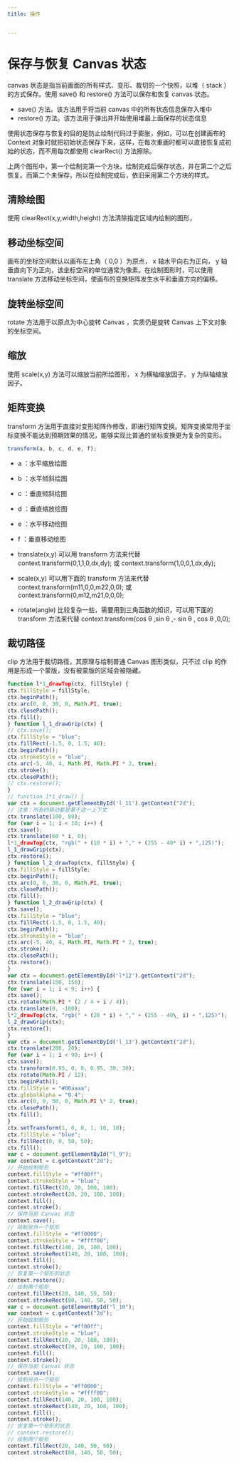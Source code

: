 ```yaml
---
title: 操作


---
```


# 保存与恢复 Canvas 状态

canvas 状态是指当前画面的所有样式、变形、裁切的一个快照，以堆（ stack ）的方式保存。使用 save() 和 restore() 方法可以保存和恢复 canvas 状态。

- save() 方法。该方法用于将当前 canvas 中的所有状态信息保存入堆中
- restore() 方法。该方法用于弹出并开始使用堆最上面保存的状态信息

使用状态保存与恢复的目的是防止绘制代码过于膨胀，例如，可以在创建画布的 Context 对象时就把初始状态保存下来，这样，在每次重画时都可以直接恢复成初始的状态，而不用每次都使用 clearRect() 方法擦除。

上两个图形中，第一个绘制完第一个方块，绘制完成后保存状态，并在第二个之后恢复。而第二个未保存，所以在绘制完成后，依旧采用第二个方块的样式。

## 清除绘图

使用 clearRect(x,y,width,height) 方法清除指定区域内绘制的图形，

## 移动坐标空间

画布的坐标空间默认以画布左上角（ 0,0 ）为原点， x 轴水平向右为正向， y 轴垂直向下为正向，该坐标空间的单位通常为像素。在绘制图形时，可以使用 translate
方法移动坐标空间，使画布的变换矩阵发生水平和垂直方向的偏移。

## 旋转坐标空间

rotate 方法用于以原点为中心旋转 Canvas ，实质仍是旋转 Canvas 上下文对象的坐标空间。

## 缩放

使用 scale(x,y) 方法可以缩放当前所绘图形， x 为横轴缩放因子， y 为纵轴缩放因子。

## 矩阵变换

transform 方法用于直接对变形矩阵作修改，即进行矩阵变换。矩阵变换常用于坐标变换不能达到预期效果的情况，能够实现比普通的坐标变换更为复杂的变形。

```js
transform(a, b, c, d, e, f);
```

- a ：水平缩放绘图
- b ：水平倾斜绘图
- c ：垂直倾斜绘图
- d ：垂直缩放绘图
- e ：水平移动绘图
- f ：垂直移动绘图

- translate(x,y) 可以用 transform 方法来代替 context.transform(0,1,1,0,dx,dy); 或 context.transform(1,0,0,1,dx,dy);
- scale(x,y) 可以用下面的 transform 方法来代替 context.transform(m11,0,0,m22,0,0); 或 context.transform(0,m12,m21,0,0,0);
- rotate(angle) 比较复杂一些，需要用到三角函数的知识，可以用下面的 transform 方法来代替 context.transform(cos θ ,sin θ ,- sin θ , cos θ
  ,0,0);

## 裁切路径

clip 方法用于裁切路径，其原理与绘制普通 Canvas 图形类似，只不过 clip 的作用是形成一个蒙版，没有被蒙版的区域会被隐藏。

```js
function l*1_drawTop(ctx, fillStyle) {
ctx.fillStyle = fillStyle;
ctx.beginPath();
ctx.arc(0, 0, 30, 0, Math.PI, true);
ctx.closePath();
ctx.fill();
} function l_1_drawGrip(ctx) {
// ctx.save();
ctx.fillStyle = "blue";
ctx.fillRect(-1.5, 0, 1.5, 40);
ctx.beginPath();
ctx.strokeStyle = "blue";
ctx.arc(-5, 40, 4, Math.PI, Math.PI * 2, true);
ctx.stroke();
ctx.closePath();
// ctx.restore();
}
// function l*1_draw() {
var ctx = document.getElementById('l_11').getContext("2d");
// 注意：所有的移动都是基于这一上下文
ctx.translate(100, 80);
for (var i = 1; i < 10; i++) {
ctx.save();
ctx.translate(60 * i, 0);
l*1_drawTop(ctx, "rgb(" + (10 * i) + "," + (255 - 40* i) + ",125)");
l_1_drawGrip(ctx);
ctx.restore();
} function l_2_drawTop(ctx, fillStyle) {
ctx.fillStyle = fillStyle;
ctx.beginPath();
ctx.arc(0, 0, 30, 0, Math.PI, true);
ctx.closePath();
ctx.fill();
} function l_2_drawGrip(ctx) {
ctx.save();
ctx.fillStyle = "blue";
ctx.fillRect(-1.5, 0, 1.5, 40);
ctx.beginPath();
ctx.strokeStyle = "blue";
ctx.arc(-5, 40, 4, Math.PI, Math.PI * 2, true);
ctx.stroke();
ctx.closePath();
ctx.restore();
}
var ctx = document.getElementById('l*12').getContext("2d");
ctx.translate(150, 150);
for (var i = 1; i < 9; i++) {
ctx.save();
ctx.rotate(Math.PI * (2 / 4 + i / 4));
ctx.translate(0, -100);
l*2_drawTop(ctx, "rgb(" + (20 * i) + "," + (255 - 40\_ i) + ",125)");
l_2_drawGrip(ctx);
ctx.restore();
}
var ctx = document.getElementById('l_13').getContext("2d");
ctx.translate(200, 20);
for (var i = 1; i < 90; i++) {
ctx.save();
ctx.transform(0.95, 0, 0, 0.95, 30, 30);
ctx.rotate(Math.PI / 12);
ctx.beginPath();
ctx.fillStyle = "#00aaaa";
ctx.globalAlpha = "0.4";
ctx.arc(0, 0, 50, 0, Math.PI \* 2, true);
ctx.closePath();
ctx.fill();
}
ctx.setTransform(1, 0, 0, 1, 10, 10);
ctx.fillStyle = "blue";
ctx.fillRect(0, 0, 50, 50);
ctx.fill();
var c = document.getElementById("l_9");
var context = c.getContext("2d");
// 开始绘制矩形
context.fillStyle = "#ff00ff";
context.strokeStyle = "blue";
context.fillRect(20, 20, 100, 100);
context.strokeRect(20, 20, 100, 100);
context.fill();
context.stroke();
// 保存当前 Canvas 状态
context.save();
// 绘制另外一个矩形
context.fillStyle = "#ff0000";
context.strokeStyle = "#ffff00";
context.fillRect(140, 20, 100, 100);
context.strokeRect(140, 20, 100, 100);
context.fill();
context.stroke();
// 恢复第一个矩形的状态
context.restore();
// 绘制两个矩形
context.fillRect(20, 140, 50, 50);
context.strokeRect(80, 140, 50, 50);
var c = document.getElementById("l_10");
var context = c.getContext("2d");
// 开始绘制矩形
context.fillStyle = "#ff00ff";
context.strokeStyle = "blue";
context.fillRect(20, 20, 100, 100);
context.strokeRect(20, 20, 100, 100);
context.fill();
context.stroke();
// 保存当前 Canvas 状态
context.save();
// 绘制另外一个矩形
context.fillStyle = "#ff0000";
context.strokeStyle = "#ffff00";
context.fillRect(140, 20, 100, 100);
context.strokeRect(140, 20, 100, 100);
context.fill();
context.stroke();
// 恢复第一个矩形的状态
// context.restore();
// 绘制两个矩形
context.fillRect(20, 140, 50, 50);
context.strokeRect(80, 140, 50, 50);
```

            